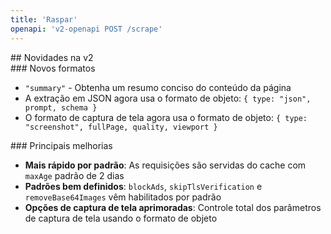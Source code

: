 ```yaml
---
title: 'Raspar'
openapi: 'v2-openapi POST /scrape'
---
```


<div id="whats-new-in-v2">
  ## Novidades na v2
</div>

<div id="new-formats">
  ### Novos formatos
</div>

- `"summary"` - Obtenha um resumo conciso do conteúdo da página
- A extração em JSON agora usa o formato de objeto: `{ type: "json", prompt, schema }`
- O formato de captura de tela agora usa o formato de objeto: `{ type: "screenshot", fullPage, quality, viewport }`

<div id="key-improvements">
  ### Principais melhorias
</div>

- **Mais rápido por padrão**: As requisições são servidas do cache com `maxAge` padrão de 2 dias
- **Padrões bem definidos**: `blockAds`, `skipTlsVerification` e `removeBase64Images` vêm habilitados por padrão
- **Opções de captura de tela aprimoradas**: Controle total dos parâmetros de captura de tela usando o formato de objeto